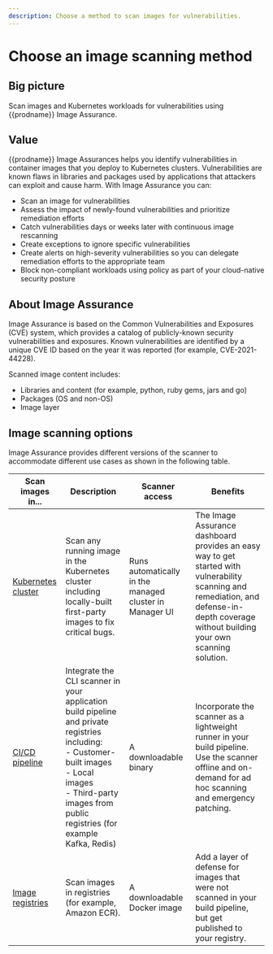 ```yaml
---
description: Choose a method to scan images for vulnerabilities.
---
```


# Choose an image scanning method

## Big picture

Scan images and Kubernetes workloads for vulnerabilities using {{prodname}} Image Assurance.

## Value

{{prodname}} Image Assurances helps you identify vulnerabilities in container images that you deploy to Kubernetes clusters. Vulnerabilities are known flaws in libraries and packages used by applications that attackers can exploit and cause harm. With Image Assurance you can:

- Scan an image for vulnerabilities
- Assess the impact of newly-found vulnerabilities and prioritize remediation efforts
- Catch vulnerabilities days or weeks later with continuous image rescanning
- Create exceptions to ignore specific vulnerabilities
- Create alerts on high-severity vulnerabilities so you can delegate remediation efforts to the appropriate team
- Block non-compliant workloads using policy as part of your cloud-native security posture

## About Image Assurance

Image Assurance is based on the Common Vulnerabilities and Exposures (CVE) system, which provides a catalog of publicly-known security vulnerabilities and exposures. Known vulnerabilities are identified by a unique CVE ID based on the year it was reported (for example, CVE-2021-44228).

Scanned image content includes:

- Libraries and content (for example, python, ruby gems, jars and go)
- Packages (OS and non-OS)
- Image layer

## Image scanning options

Image Assurance provides different versions of the scanner to accommodate different use cases as shown in the following table.

| Scan images in...    | Description                                        | Scanner access                          | Benefits                  |
| --------------------------- | ------------------------------------------------------------ | ------------------------------------------------------------ | ------------------------------------------------------------ |
| [Kubernetes cluster](./cluster-scanner.mdx) | Scan any running image in the Kubernetes cluster including locally-built first-party images to fix critical bugs. | Runs automatically in the managed cluster in Manager UI | The Image Assurance dashboard provides an easy way to get started with vulnerability scanning and remediation, and defense-in-depth coverage without building your own scanning solution. |
| [CI/CD pipeline](./pipeline-scanner.mdx)      | Integrate the CLI scanner in your application build pipeline and private registries including: <br />- Customer-built images<br />- Local images<br />- Third-party images from public registries (for example Kafka, Redis) | A downloadable binary                                   | Incorporate the scanner as a lightweight runner in your build pipeline. Use the scanner offline and on-demand for ad hoc scanning and emergency patching. |
| [Image registries](./registry-scanner.mdx)   | Scan images in registries (for example, Amazon ECR).         | A downloadable Docker image                              | Add a layer of defense for images that were not scanned in your build pipeline, but get published to your registry. |